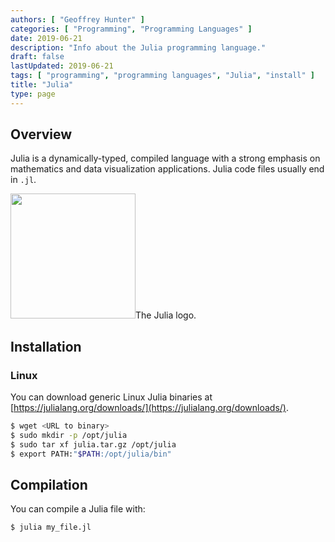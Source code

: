 ```yaml
---
authors: [ "Geoffrey Hunter" ]
categories: [ "Programming", "Programming Languages" ]
date: 2019-06-21
description: "Info about the Julia programming language."
draft: false
lastUpdated: 2019-06-21
tags: [ "programming", "programming languages", "Julia", "install" ]
title: "Julia"
type: page
---
```



## Overview

Julia is a dynamically-typed, compiled language with a strong emphasis on mathematics and data visualization applications. Julia code files usually end in `.jl`.


<Image src={julia_programming_language_logo} width="200px">The Julia logo.</Image>

## Installation

### Linux

You can download generic Linux Julia binaries at [https://julialang.org/downloads/](https://julialang.org/downloads/).

```bash
$ wget <URL to binary>
$ sudo mkdir -p /opt/julia
$ sudo tar xf julia.tar.gz /opt/julia
$ export PATH:"$PATH:/opt/julia/bin"
```


## Compilation

You can compile a Julia file with:

```bash
$ julia my_file.jl
```